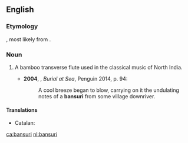 ==English==
{{wikipedia}}

===Etymology===
{{borrowing|hi|बांसुरी|lang=en}}, most likely from {{etyl|sa|en}} {{m|sa|वंशनालिका}}.

===Noun===
{{en-noun}}

# {{lb|en|musici}} A bamboo transverse flute used in the classical music of North India.
#*'''2004''', {{w|Khushwant Singh}}, ''Burial at Sea'', Penguin 2014, p. 94:
#*:A cool breeze began to blow, carrying on it the undulating notes of a '''bansuri''' from some village downriver.

====Translations====
{{trans-top|flute}}
* Catalan: {{t+|ca|bansuri|m}}
{{trans-mid}}
{{trans-bottom}}

[[ca:bansuri]]
[[nl:bansuri]]